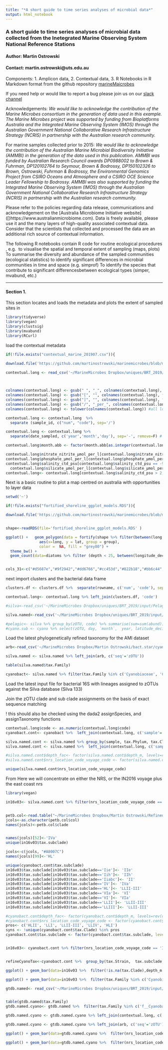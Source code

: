 ```yaml
---
title: "*A short guide to time series analyses of microbial data*"
output: html_notebook
---
```


### A short guide to time series analyses of microbial data collected from the Inetegrated Marine Observing System National Reference Stations

#### Author: Martin Ostrowski
#### Contact: martin.ostrowski@uts.edu.au

Components: 
1. Amplicon data, 
2. Contextual data, 
3. R Notebooks in R Markdown format from the github repository [marineMaicrobes](https://github.com/martinostrowski/marinemicrobes/)

If you need help or would like to report a bug please join us on our [slack channel](https://livingoceanworkspace.slack.com/)



Acknowledgements: *We would like to acknowledge the contribution of the Marine Microbes consortium in the generation of data used in this example. The Marine Microbes project was supported by funding from Bioplatforms Australia and the Integrated Marine Observing System (IMOS) through the Australian Government National Collaborative Research Infrastructure Strategy (NCRIS) in partnership with the Australian research community.*

For marine samples collected prior to 2015:
*We would like to acknowledge the contribution of the Australian Marine Microbial Biodiversity Initiative (AMMBI) in the generation of the data used in this publication. AMMBI was funded by Australian Research Council awards DP0988002 to Brown & Fuhrman, DP120102764 to Seymour, Brown & Bodrossy, DP150102326 to Brown, Ostrowski, Fuhrman & Bodrossy, the Environmental Genomics Project from CSIRO Oceans and Atmosphere and a CSIRO OCE Science Leader Fellowship to Bodrossy. AMMBI was also supported by funding the Integrated Marine Observing System (IMOS) through the Australian Government National Collaborative Research Infrastructure Strategy (NCRIS) in partnership with the Australian research community.*

Please refer to the policies regarding data release, communications and acknowledgement on the [Australia Microbiome Initiative website]
([)https://www.australianmicrobiome.com). Data is freely available, please use it and the many layers of high-quality associated contextual data. Consider that the scientists that collected and processed the data are an additional rich source of contextual information. 

The following R notebooks contain R code for routine ecological procedures , e.g. 
to visualise the spatial and temporal extent of sampling (maps, plots)
To summarise the diversity and abundance of the sampled communities (ecological statistics)
to identify significant differences in microbial communities in time and space (e.g. simprof)
To identify the species that contribute to significant differencesbetween ecological types (simper, mvabund, etc.)

***

#### Section 1. 

This section locates and loads the metadata and plots the extent of sampled sites in


```r
library(tidyverse)
library(vegan)
library(clustsig)
library(mvabund)
library(RCurl)

```

load the contextual metadata
```r
if(!file.exists("contextual_marine_201907.csv")){

download.file('https://github.com/martinostrowski/marinemicrobes/blob/master/contextualdata/contextual_marine_201907.csv', 'contextual_marine_201907.csv')}

contextual.long <- read_csv('~/MarineMicrobes Dropbox/uniques/BRT_2019/input/contextual_marine_201907.csv')
  


colnames(contextual.long) <- gsub(" ", "_", colnames(contextual.long), fixed = TRUE) #remove spaces
colnames(contextual.long) <- gsub("[", "", colnames(contextual.long), fixed = TRUE) #remove brackets
colnames(contextual.long) <- gsub("]", "", colnames(contextual.long), fixed = TRUE)
colnames(contextual.long) <- gsub("/", "_per_", colnames(contextual.long), fixed = TRUE) #Winona says we should get rid of the slashes as well
colnames(contextual.long) <- tolower(colnames(contextual.long)) #all lowercase

contextual.long <- contextual.long  %>%
  separate (sample_id, c("num", "code"), sep='/')

contextual.long <- contextual.long %>%
  separate(date_sampled, c('year','month','day'), sep='-', remove=F) # separate the YYYY-MM-DD format date into year, moth and day

contextual.long$month.abb <- factor(month.abb[as.integer(contextual.long$month)], levels=month.abb[1:12]) # add levels from jan to dec

contextual.long$nitrate_nitrite_μmol_per_l[contextual.long$nitrate_nitrite_μmol_per_l == -999.000]<-0.001;
contextual.long$phosphate_μmol_per_l[contextual.long$phosphate_μmol_per_l == -999.000]<-0.001;
contextual.long$salinity_ctd_psu[contextual.long$salinity_ctd_psu == -999.000]<-0.001;
  contextual.long$silicate_μmol_per_l[contextual.long$silicate_μmol_per_l == -999.0000]<-0.001;
contextual.long<- contextual.long[contextual.long$salinity_ctd_psu > 2,]
```



Next is a basic routine to plot a map centred on australia with opportunities to layer data


```r
setwd('~')

if(!file.exists("fortified_shoreline_ggplot_models.RDS")){

download.file('https://github.com/martinostrowski/marinemicrobes/blob/master/contextualdata/fortified_shoreline_ggplot_models.RDS?raw=true', 'fortified_shoreline_ggplot_models.RDS', method='wget')}


shape<-readRDS(file='fortified_shoreline_ggplot_models.RDS' )

ggplot() +   geom_polygon(data = fortify(shape %>% filter(between(long, 100, 160), between(lat,-60,0))), 
               aes(x=long, y = lat, group = group), 
               color =  NA, fill = "grey80") + 
  theme_bw() +
  geom_count(data=diatoms %>% filter (depth < 25, between(longitude_decimal_degrees,90,180)), aes(x=longitude_decimal_degrees, y=latitude_decimal_degrees, color=nrs_location_code_voyage_code, alpha=1)) + scale_color_manual(values=mycols95, name="Voyage or Location") + coord_fixed(1.1) + labs(y='Latitide (degrees North)', x='Longitude (degress East)')


cols_31<-c("#d5687e","#9f2942","#dd6766","#cc453d","#822b18","#bb6c44","#c6662f","#dd9b61","#d28826","#cc9d48","#7e651f","#c8aa34","#9ca03c","#b0b162","#a6bc3a","#7cb041","#538336","#5cb455","#58c07b","#43c8ac","#3ba7e5","#6383d1","#7b81eb","#5657bb","#553584","#b582cf","#ca73d4","#ae3d95","#d77bb7","#83295d","#cf4c84")
```

next import clusters and the bacterial data frame

```r

clusters.df <- clusters.df %>%  separate(rowname, c('num', 'code'), sep='/', remove=T)

contextual.long<- contextual.long %>% left_join(clusters.df, 'code')
```


```r
#silva<-read_csv('~/MarineMicrobes Dropbox/uniques/BRT_2019/input/Pelagic_Public.csv')

silva.named<-read_csv('~/MarineMicrobes Dropbox/uniques/BRT_2019/input/pelagic.silva2.taxonomy.norm.named.csv')

#pelagic<- silva %>% group_by(zOTU, code) %>% summarise(sum=sum(abund))
#cyano.sub <- cyano %>% select(zOTU, day, `month`,  year, latitude_decimal_degrees, longitude_decimal_degrees, `temperature_ctd_its-90,_deg_c`, nrs_location_code_voyage_code, depth_m, date_sampled, Family, Genus, Species)

```
Load the latest phylogenetically refined taxonomy for the AMI dataset

```r


arb<-read_csv('~/MarineMicrobes Dropbox/Martin Ostrowski/bact.star/cyano.pelagic.assignTax.draft3.csv')

silva.named <- silva.named %>% left_join(arb, c('seq'='zOTU'))

table(silva.named$tax.Family)

cyanobact<- silva.named %>% filter(tax.Family %in% c('Cyanobiaceae', 'Cyanobacteriaceae', 'Chloroplast'))
```

Load the latest input file for bacterial 16S with lineages assigned to zOTUs against the Silva database (Silva 133)

Join the zOTU clade and sub clade assignments on the basis of exact sequence matching
 
! this should also be checked using the dada2 assignSpecies, and assignTaxonomy functions

```r

contextual.long$code <- as.numeric(contextual.long$code)
cyanobact.cont<- cyanobact %>%  left_join(contextual.long, c('sample'='code'))

silva.named.cont <- silva.named %>% group_by(sample, tax.Phylum, tax.Class, tax.Order) %>% summarise(Order.sums = sum(count))
silva.named.cont <- silva.named %>%  left_join(contextual.long, c('sample'='code'))

#silva.named.cont$depth_fac<- factor(silva.named.cont$depth_m, levels=rev(c(0, 10, 20, 25,30,40,50,75, 100)))
#silva.named.cont$nrs_location_code_voyage_code <- factor(silva.named.cont$nrs_location_code_voyage_code, levels= rev(c('MAI', 'KAI','PHB', 'ROT','NSI', 'YON',   'DAR')))

unique(silva.named.cont$nrs_location_code_voyage_code)
```
From Here we will concentrate on either the NRS, or the IN2016 voyage plus the east coast nrs


```r
library(vegan)

in16v03<- silva.named.cont %>% filter(nrs_location_code_voyage_code == 'IN2016_v03')



```


```r
petb.col<-read.table("~/MarineMicrobes Dropbox/Martin Ostrowski/Refined_provinces/petb2018/petb_col_codes2.txt", h=T, sep='\t')
jcols<-as.character(petb.col$col)
names(jcols)<-petb.col$clade


names(jcols)[52]<-'IVa'
unique(in16v03$tax.subclade)

jcols<-c(jcols, "#A8007C")
names(jcols)[99]<-'HL'

unique(cyanobact.cont$tax.subclade)
in16v03$tax.subclade[in16v03$tax.subclade=='Iie']<- 'IIe'
in16v03$tax.subclade[in16v03$tax.subclade=='Iih']<- 'IIh'
in16v03$tax.subclade[in16v03$tax.subclade=='Iiabc']<- 'II'
in16v03$tax.subclade[in16v03$tax.subclade=='IV']<- 'IVa'
in16v03$tax.subclade[in16v03$tax.subclade=='HL']<- 'LLII-III'
in16v03$tax.subclade[in16v03$tax.subclade=='VIa']<- 'VI'
in16v03$tax.subclade[in16v03$tax.subclade=='VI']<- 'VIa'
in16v03$tax.subclade[in16v03$tax.subclade=='LLII']<- 'LLII-III'
in16v03$tax.subclade[in16v03$tax.subclade=='LLIII']<- 'LLII-III'

#cyanobact.cont$depth_fac<- factor(cyanobact.cont$depth_m, levels=rev(c(0, 10, 20, 25,30,40,50,75,100)))
#cyanobact.cont$nrs_location_code_voyage_code <- factor(cyanobact.cont$nrs_location_code_voyage_code, levels= rev(c('MAI', 'KAI','PHB', 'ROT','NSI', 'YON',   'DAR')))
pros<- c('HLII', 'LLI', 'LLII-III', 'LLIV', 'HLI')
syns <- !unique(cyanobact.cont$tax.Clade) %in% pros
cyanobact.cont$tax.subclade <- factor(cyanobact.cont$tax.subclade, levels=rev(c("Ia", "IVa", 'IIh','IIe', 'II','IIIa', 'VI', 'EnvC', 'HLII', 'LLI', 'LLII-III', 'LLIV', 'HLI')))


in16v03<- cyanobact.cont %>% filter(nrs_location_code_voyage_code == 'IN2016_v03')


refineCyanoTax<-cyanobact.cont %>%  group_by(tax.Strain,  tax.subclade, seq) %>% summarise(tally = sum(count)) 
```

```r
ggplot() + geom_bar(data=in16v03 %>%  filter(!is.na(tax.Clade),depth_m < 20), aes(x=as.factor(sample), y= abundNorm, fill=fct_lump(tax.Clade, 20)), stat='identity')  + theme_bw() + facet_wrap(. ~ ., scales = 'free') + coord_flip() + scale_fill_manual(values=jcols)

```

```r

ggplot() + geom_bar(data=in16v03 %>%  filter(tax.Family %in% c('Cyanobiaceae', 'Cyanobacteriaceae', 'Chloroplast'),depth_m < 20), aes(x=as.factor(sample), y= abundNorm, fill=fct_lump(tax.Genus , 20)), stat='identity')  + theme_bw() + facet_wrap(. ~ ., scales = 'free') + coord_flip() #scale_fill_manual(values=jcols)


```


```r
gtdb.named<- read_csv('~/MarineMicrobes Dropbox/uniques/BRT_2019/input/pelagic.gtdb.taxonomy.norm.namedb.csv')


table(gtdb.named$tax.Family)
gtdb.named.cyano<- gtdb.named %>%  filter(tax.Family %in% c('f__Cyanobacteriaceae' , 'f__Cyanobiaceae'))

gtdb.named.cyano <- gtdb.named.cyano %>% left_join(contextual.long, c('sample'='code'))

gtdb.named.cyano <- gtdb.named.cyano %>% left_join(arb, c('seq'='zOTU'))
```

```r
ggplot() + geom_bar(data=gtdb.named.cyano %>%  filter(nrs_location_code_voyage_code =='IN2016_v03',depth_m < 20), aes(x=as.factor(sample), y= abundNorm, fill=fct_lump(tax.Genus , 20)), stat='identity')  + theme_bw() + facet_wrap(. ~ ., scales = 'free') + coord_flip() #scale_fill_manual(values=jcols)


```

```r
ggplot() + geom_bar(data=gtdb.named.cyano %>%  filter(nrs_location_code_voyage_code =='IN2016_v03',depth_m < 50), aes(x=as.factor(sample), y= abundNorm, fill=fct_lump(tax.subclade , 20)), stat='identity')  + theme_bw() + facet_wrap(. ~ ., scales = 'free') + coord_flip() #scale_fill_manual(values=jcols)

```

